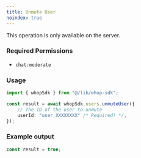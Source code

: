 ```yaml
---
title: Unmute User
noindex: true
---
```

<Note>This operation is only available on the server.</Note>

### Required Permissions
 - `chat:moderate`

### Usage

```typescript
import { whopSdk } from "@/lib/whop-sdk";

const result = await whopSdk.users.unmuteUser({
	// The ID of the user to unmute
	userId: "user_XXXXXXXX" /* Required! */,
});

```

### Example output

```typescript
const result = true;

```

